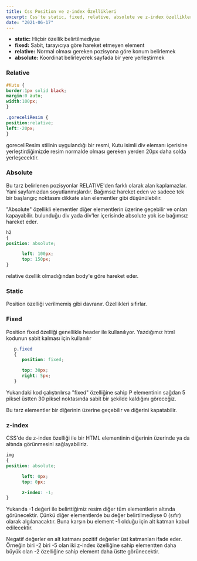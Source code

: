```yaml
---
title: Css Position ve z-index Özellikleri
excerpt: Css'te static, fixed, relative, absolute ve z-index özelliklerini İnceleyelim.
date: "2021-06-17"
---
```


<ul>
  <li><b>static:</b> Hiçbir özellik belirtilmediyse
  </li>
  <li><b>fixed:</b>  Sabit, tarayıcıya göre hareket etmeyen element
  </li>
  <li><b>relative:</b>  Normal olması gereken pozisyona göre konum belirlemek
  </li>
  <li><b>absolute:</b>  Koordinat belirleyerek sayfada bir yere yerleştirmek
  </li>

</ul>


<h3>Relative</h3>

``` css
#Kutu {
border:1px solid black;
margin:0 auto;
width:100px;
}

.goreceliResim {
position:relative;
left:-20px;
}
```


goreceliResim stilinin uygulandığı bir resmi, Kutu isimli div elemanı içerisine yerleştirdiğimizde resim normalde olması gereken yerden 20px daha solda yerleşecektir.


<h3>Absolute</h3>

Bu tarz belirlenen pozisyonlar RELATIVE'den farklı olarak alan kaplamazlar. Yani sayfamızdan soyutlanmışlardır. Bağımsız hareket eden ve sadece tek bir başlangıç noktasını dikkate alan elementler gibi düşünülebilir.

"Absolute" özellikli elementler diğer elementlerin üzerine geçebilir ve onları kapayabilir. bulunduğu div yada div'ler içerisinde absolute yok ise bağımsız hareket eder.


``` css
h2
{
position: absolute;

      left: 100px;
      top: 150px;
}
```

relative özellik olmadığından body'e göre hareket eder.

<h3>Static</h3>

Position özelliği verilmemiş gibi davranır. Özellikleri sıfırlar.


<h3>Fixed</h3>

Position fixed özelliği genellikle header ile kullanılıyor. Yazdığımız html kodunun sabit kalması için kullanılır

``` css
   p.fixed
   {
      position: fixed;

      top: 30px;
      right: 5px;
   }
```

Yukarıdaki kod çalıştırılırsa "fixed" özelliğine sahip P elementinin sağdan 5 piksel üstten 30 piksel noktasında sabit bir şekilde kaldığını göreceğiz.

Bu tarz elementler bir diğerinin üzerine geçebilir ve diğerini kapatabilir.


<h3>z-index</h3>

CSS'de de z-index özelliği ile  bir HTML elementinin diğerinin üzerinde ya da altında görünmesini sağlayabiliriz.

``` css
img
{
position: absolute;

      left: 0px;
      top: 0px;

      z-index: -1;
}
```

Yukarıda -1 değeri ile belirttiğimiz resim diğer tüm elementlerin altında görünecektir. Çünkü diğer elementlerde bu değer belirtilmediyse 0 (sıfır) olarak algılanacaktır. Buna karşın bu element -1 olduğu için alt katman kabul edilecektir.

Negatif değerler en alt katmanı pozitif değerler üst katmanları ifade eder. Örneğin biri -2 biri -5 olan iki z-index özelliğine sahip elementten daha büyük olan -2 özelliğine sahip element daha üstte görünecektir.